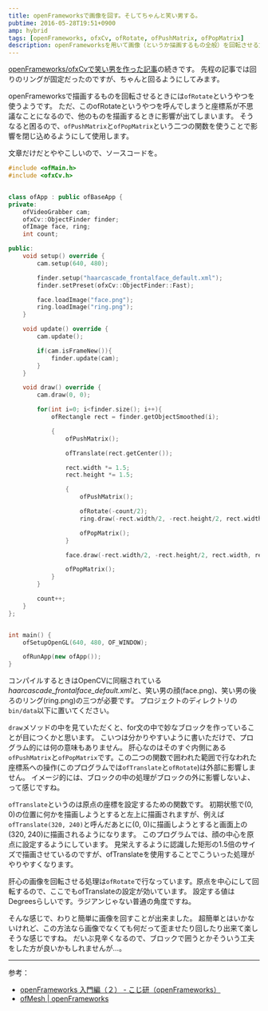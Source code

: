 ```yaml
---
title: openFrameworksで画像を回す。そしてちゃんと笑い男する。
pubtime: 2016-05-28T19:51+0900
amp: hybrid
tags: [openFrameworks, ofxCv, ofRotate, ofPushMatrix, ofPopMatrix]
description: openFrameworksを用いて画像（というか描画するもの全般）を回転させる方法です。ofxCvを使って作った笑い男プログラムの笑い男画像をきちんと回すようにしてみました。
---
```


[openFrameworks/ofxCvで笑い男を作った記事](/blog/2016/05/ofxcv-laughing-man)の続きです。
先程の記事では回りのリングが固定だったのですが、ちゃんと回るようにしてみます。

openFrameworksで描画するものを回転させるときには`ofRotate`というやつを使うようです。
ただ、このofRotateというやつを呼んでしまうと座標系が不思議なことになるので、他のものを描画するときに影響が出てしまいます。
そうなると困るので、`ofPushMatrix`と`ofPopMatrix`という二つの関数を使うことで影響を閉じ込めるようにして使用します。

文章だけだとややこしいので、ソースコードを。
``` cpp
#include <ofMain.h>
#include <ofxCv.h>


class ofApp : public ofBaseApp {
private:
    ofVideoGrabber cam;
    ofxCv::ObjectFinder finder;
    ofImage face, ring;
    int count;

public:
    void setup() override {
        cam.setup(640, 480);

        finder.setup("haarcascade_frontalface_default.xml");
        finder.setPreset(ofxCv::ObjectFinder::Fast);

        face.loadImage("face.png");
        ring.loadImage("ring.png");
    }

    void update() override {
        cam.update();

        if(cam.isFrameNew()){
            finder.update(cam);
        }
    }

    void draw() override {
        cam.draw(0, 0);

        for(int i=0; i<finder.size(); i++){
            ofRectangle rect = finder.getObjectSmoothed(i);

            {
                ofPushMatrix();

                ofTranslate(rect.getCenter());

                rect.width *= 1.5;
                rect.height *= 1.5;

                {
                    ofPushMatrix();

                    ofRotate(-count/2);
                    ring.draw(-rect.width/2, -rect.height/2, rect.width, rect.height);

                    ofPopMatrix();
                }

                face.draw(-rect.width/2, -rect.height/2, rect.width, rect.height);

                ofPopMatrix();
            }
        }

        count++;
    }
};


int main() {
    ofSetupOpenGL(640, 480, OF_WINDOW);

    ofRunApp(new ofApp());
}
```
コンパイルするときはOpenCVに同梱されている*haarcascade_frontalface_default.xml*と、笑い男の顔(face.png)、笑い男の後ろのリング(ring.png)の三つが必要です。
プロジェクトのディレクトリの`bin/data`以下に置いてください。

`draw`メソッドの中を見ていただくと、for文の中で妙なブロックを作っていることが目につくかと思います。
こいつは分かりやすいように書いただけで、プログラム的には何の意味もありません。
肝心なのはそのすぐ内側にある`ofPushMatrix`と`ofPopMatrix`です。この二つの関数で囲われた範囲で行なわれた座標系への操作(このプログラムでは`ofTranslate`と`ofRotate`)は外部に影響しません。
イメージ的には、ブロックの中の処理がブロックの外に影響しないよ、って感じですね。

`ofTranslate`というのは原点の座標を設定するための関数です。
初期状態で(0, 0)の位置に何かを描画しようとすると左上に描画されますが、例えば`ofTranslate(320, 240)`と呼んだあとに(0, 0)に描画しようとすると画面上の(320, 240)に描画されるようになります。
このプログラムでは、顔の中心を原点に設定するようにしています。
見栄えするように認識した矩形の1.5倍のサイズで描画させているのですが、ofTranslateを使用することでこういった処理がやりやすくなります。

肝心の画像を回転させる処理は`ofRotate`で行なっています。原点を中心にして回転するので、ここでもofTranslateの設定が効いています。
設定する値はDegreesらしいです。ラジアンじゃない普通の角度ですね。

そんな感じで、わりと簡単に画像を回すことが出来ました。
超簡単とはいかないけれど、この方法なら画像でなくても何だって歪ませたり回したり出来て楽しそうな感じですね。
だいぶ見辛くなるので、ブロックで囲うとかそういう工夫をした方が良いかもしれませんが…。

---

参考：
- [openFrameworks 入門編（２） - こじ研（openFrameworks）](http://www.myu.ac.jp/~xkozima/lab/ofTutorial2.html)
- [ofMesh | openFrameworks](http://openframeworks.cc/documentation/graphics/ofGraphics/#show_ofRotate)
